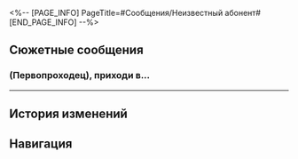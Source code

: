 <%-- [PAGE_INFO]
PageTitle=#Сообщения/Неизвестный абонент#
[END_PAGE_INFO] --%>
{{Сообщение Инфобокс
|id          = 53
|Изображение = НИП Неизвестный абонент Иконка.png
|Тип         = НИП
|Отправитель = Неизвестный абонент
|ПодписьСоо  = 
|Фракция     = Лофу Сяньчжоу
}}

==Сюжетные сообщения==
===(Первопроходец), приходи {{MC|ж=одна|м=один}} в...===
{{Сообщения
|условие_получения = 
|текст =
:'''Неизвестный абонент:''' (Первопроходец), приходи {{MC|ж=одна|м=один}} в Комиссию по предсказаниям. Я пришлю координаты.
:'''Неизвестный абонент:''' Никому не говори.
:'''Неизвестный абонент:''' С любовью, Кафка.
:{Выбор} Ещё на Лофу?
::'''(Первопроходец):''' Кафка, а ты почему всё ещё на Лофу?
::'''Неизвестный абонент:''' Не могу уехать, нужна твоя помощь.
:{Выбор} Не верю, что ты Кафка.
::'''(Первопроходец):''' Ты точно Кафка? Чем докажешь?
::'''Неизвестный абонент:''' [[Файл:Сообщение Неизвестный абонент 206.png|256px]]
::'''Неизвестный абонент:''' Так сойдёт?
:{Выбор} Я не стану тебя слушать.
::'''(Первопроходец):''' Зря стараешься, я не стану тебя слушать.
::'''Неизвестный абонент:''' Вот как? Но мне правда нужна помощь.
:'''Неизвестный абонент:''' Блэйдик в тяжёлом состоянии, и я не могу уехать, пока ему не станет лучше.
:'''Неизвестный абонент:''' Но знаешь, он ещё в розыске на Сяньчжоу, и считается особо опасным преступником.
:'''Неизвестный абонент:''' Ты мне {{MC|ж=нужна|м=нужен}}, (Первопроходец). Приходи.
:{Выбор} Скинь координаты.
::'''(Первопроходец):''' Где ты? Скинь координаты.
:{Выбор} Не дождёшься.
::'''(Первопроходец):''' Хватит уже, я не приду.
:{Выбор} Не пиши мне больше.
::'''(Первопроходец):''' Мне этот номер ещё понадобится, больше не пиши сюда.
:{{Диалог|Предупреждение}} Неизвестный абонент поделился местоположением.
:'''Неизвестный абонент:''' Придёшь. Жду тебя.
:{Выбор} Ок.
::'''(Первопроходец):''' Ок.
:{Выбор} Дело твоё.
::'''(Первопроходец):''' Дело твоё.
:{{Диалог|Предупреждение}} Сообщение не доставлено: абонент не зарегистрирован в сети
<!--;{Принятая миссия: Письмо незнакомки}-->
}}
----

==История изменений==
{{История изменений|2.7}}

==Навигация==
{{Сообщения Навбокс}}